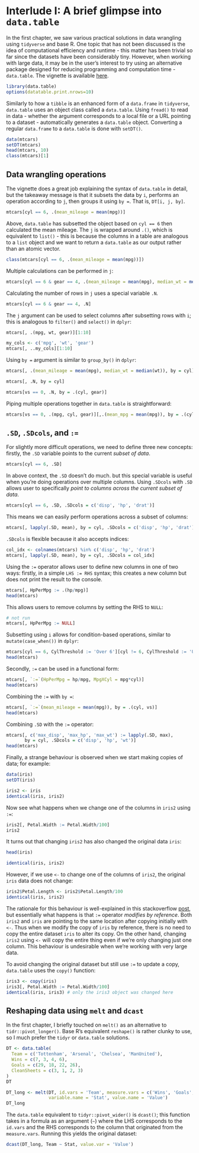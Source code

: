 # Interlude I: A brief glimpse into `data.table`

In the first chapter, we saw various practical solutions in data wrangling using `tidyverse` and base R. One topic that has not been discussed is the idea of computational efficiency and runtime - this matter has been trivial so far since the datasets have been considerably tiny. However, when working with large data, it may be in the user's interest to try using an alternative package designed for reducing programming and computation time - `data.table`. The vignette is available [here](https://rdatatable.gitlab.io/data.table/articles/datatable-intro.html). 

```r
library(data.table)
options(datatable.print.nrows=10)
```

Similarly to how a `tibble` is an enhanced form of a `data.frame` in `tidyverse`, `data.table` uses an object class called a `data.table`. Using `fread()` to read in data - whether the argument corresponds to a local file or a URL pointing to a dataset - automatically generates a `data.table` object. Converting a regular `data.frame` to a `data.table` is done with `setDT()`.

```r
data(mtcars)
setDT(mtcars)
head(mtcars, 10)
class(mtcars)[1]
```


## Data wrangling operations

The vignette does a great job explaining the syntax of `data.table` in detail, but the takeaway message is that it subsets the data by `i`, performs an operation according to `j`, then groups it using `by =`. That is, `DT[i, j, by]`. 

```r
mtcars[cyl == 6, .(mean_mileage = mean(mpg))]
```

Above, `data.table` has subsetted the object based on `cyl == 6` then calculated the mean mileage. The `j` is wrapped around `.()`, which is equivalent to `list()` - this is because the columns in a table are analogous to a `list` object and we want to return a `data.table` as our output rather than an atomic vector.

```r
class(mtcars[cyl == 6, .(mean_mileage = mean(mpg))])
```

Multiple calculations can be performed in `j`:

```r
mtcars[cyl == 6 & gear == 4, .(mean_mileage = mean(mpg), median_wt = median(wt))]
```

Calculating the number of rows in `j` uses a special variable `.N`.

```r
mtcars[cyl == 6 & gear == 4, .N]
```

The `j` argument can be used to select columns after subsetting rows with `i`; this is analogous to `filter()` and `select()` in `dplyr`:

```r
mtcars[, .(mpg, wt, gear)][1:10]
```

```r
my_cols <- c('mpg', 'wt', 'gear')
mtcars[, ..my_cols][1:10]
```

Using `by = ` argument is similar to `group_by()` in `dplyr`:

```r
mtcars[, .(mean_mileage = mean(mpg), median_wt = median(wt)), by = cyl]
```

```r
mtcars[, .N, by = cyl]
```

```r
mtcars[vs == 0, .N, by = .(cyl, gear)]
```

Piping multiple operations together in `data.table` is straightforward:

```r
mtcars[vs == 0, .(mpg, cyl, gear)][,.(mean_mpg = mean(mpg)), by = .(cyl, gear)]
```


## `.SD`, `.SDcols`, and `:=`

For slightly more difficult operations, we need to define three new concepts: firstly, the `.SD` variable points to the current *subset of data*. 

```r
mtcars[cyl == 6, .SD]
```

In above context, the `.SD` doesn't do much. but this special variable is useful when you're doing operations over multiple columns. Using `.SDcols` with `.SD` allows user to specifically *point to columns across the current subset of data*.

```r
mtcars[cyl == 6, .SD, .SDcols = c('disp', 'hp', 'drat')]
```

This means we can easily perform operations across a subset of columns:

```r
mtcars[, lapply(.SD, mean), by = cyl, .SDcols = c('disp', 'hp', 'drat')]
```

`.SDcols` is flexible because it also accepts indices:

```r
col_idx <- colnames(mtcars) %in% c('disp', 'hp', 'drat')
mtcars[, lapply(.SD, mean), by = cyl, .SDcols = col_idx]
```

Using the `:=` operator allows user to define new columns in one of two ways: firstly, in a simple `LHS := RHS` syntax; this creates a new column but does not print the result to the console.

```r
mtcars[, HpPerMpg := .(hp/mpg)]
head(mtcars)
```

This allows users to remove columns by setting the RHS to `NULL`:

```r
# not run
mtcars[, HpPerMpg := NULL]
```

Subsetting using `i` allows for condition-based operations, similar to `mutate(case_when())` in `dplyr`:

```r
mtcars[cyl == 6, CylThreshold := 'Over 6'][cyl != 6, CylThreshold := 'Under 6']
head(mtcars)
```

Secondly, `:=` can be used in a functional form:

```r
mtcars[, `:=`(HpPerMpg = hp/mpg, MpgXCyl = mpg*cyl)]
head(mtcars)
```

Combining the `:=` with `by =`:

```r
mtcars[, `:=`(mean_mileage = mean(mpg)), by = .(cyl, vs)]
head(mtcars)
```

Combining `.SD` with the `:=` operator:

```r
mtcars[, c('max_disp', 'max_hp', 'max_wt') := lapply(.SD, max), 
       by = cyl, .SDcols = c('disp', 'hp', 'wt')]
head(mtcars)
```

Finally, a strange behaviour is observed when we start making copies of data; for example:

```r
data(iris)
setDT(iris)
```

```r
iris2 <- iris
identical(iris, iris2)
```

Now see what happens when we change one of the columns in `iris2` using `:=`:

```r
iris2[, Petal.Width := Petal.Width/100]
iris2
```

It turns out that changing `iris2` has also changed the original data `iris`:

```r
head(iris)
```

```r
identical(iris, iris2)
```

However, if we use `<-` to change one of the columns of `iris2`, the original `iris` data does not change:

```r
iris2$Petal.Length <- iris2$Petal.Length/100
identical(iris, iris2)
```

The rationale for this behaviour is well-explained in this stackoverflow [post](https://stackoverflow.com/questions/10225098/understanding-exactly-when-a-data-table-is-a-reference-to-vs-a-copy-of-another), but essentially what happens is that `:=` operator *modifies by reference*. Both `iris2` and `iris` are pointing to the same location after copying initially with `<-`. Thus when we modify the copy of `iris` by reference, there is no need to copy the entire dataset `iris` to alter its copy. On the other hand, changing `iris2` using `<-` will copy the entire thing even if we're only changing just one column. This behaviour is undesirable when we're working with very large data.

To avoid changing the original dataset but still use `:=` to update a copy, `data.table` uses the `copy()` function:

```r
iris3 <- copy(iris)
iris3[, Petal.Width := Petal.Width/100]
identical(iris, iris3) # only the iris3 object was changed here
```


## Reshaping data using `melt` and `dcast`

In the first chapter, I briefly touched on `melt()` as an alternative to `tidr::pivot_longer()`. Base R's equivalent `reshape()` is rather clunky to use, so I much prefer the `tidyr` or `data.table` solutions. 

```r
DT <- data.table(
  Team = c('Tottenham', 'Arsenal', 'Chelsea', 'ManUnited'),
  Wins = c(7, 3, 4, 6),
  Goals = c(29, 18, 22, 26),
  CleanSheets = c(3, 1, 2, 3)
)
DT
```

```r
DT_long <- melt(DT, id.vars = 'Team', measure.vars = c('Wins', 'Goals', 'CleanSheets'),
                variable.name = 'Stat', value.name = 'Value')
DT_long
```

The `data.table` equivalent to `tidyr::pivot_wider()` is `dcast()`; this function takes in a formula as an argument (`~`) where the LHS corresponds to the `id.vars` and the RHS corresponds to the column that originated from the `measure.vars`. Running this yields the original dataset:

```r
dcast(DT_long, Team ~ Stat, value.var = 'Value')
```

